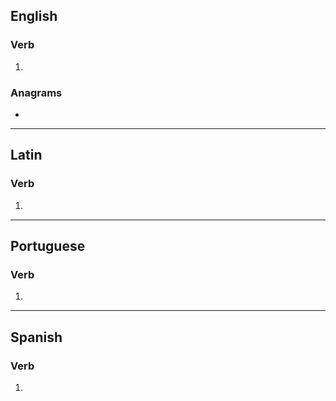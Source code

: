 {{also|émergés|émerges|emergés}}
==English==

===Verb===
{{head|en|verb form}}

# {{en-third-person singular of|emerge}}

===Anagrams===
* {{anagrams|en|a=eeegmrs|mergees}}

----

==Latin==

===Verb===
{{la-verb-form|ēmergēs}}

# {{inflection of|la|ēmergō||2|s|futr|actv|indc}}

----

==Portuguese==

===Verb===
{{head|pt|verb form}}

# {{inflection of|pt|emergir||2|s|pres|indc}}

----

==Spanish==

===Verb===
{{head|es|verb form}}

# {{es-verb form of|ending=er|mood=indicative|tense=present|pers=2|formal=no|number=singular|emerger}}